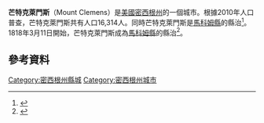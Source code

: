 {{citation style|time=2016-02-27T07:25:56+00:00}}
{{Infobox settlement
|official_name            = 芒特克萊門斯
|settlement_type          = City
|nickname                 = Bath City
|motto                    =

<!-- Images -->
|image_skyline            = 
|imagesize                = 
|image_caption            = 
|image_flag               =
|image_seal               =

<!-- Maps -->
|image_map = Macomb_County_Michigan_Incorporated_and_Unincorporated_areas_Mount_Clemens_Highlighted.svg
|mapsize                  = 250px
|map_caption              = 芒特克萊門斯在馬科姆縣的位置
|image_map1               =
|mapsize1                 =
|map_caption1             =

<!-- Location -->
|coordinates_region       = US-MI
|subdivision_type         = 國家
|subdivision_name         = [[美國|美國]]
|subdivision_type1        = 州
|subdivision_name1        = [[密西根州|密西根州]]
|subdivision_type2        = 縣
|subdivision_name2        = [[馬科姆縣_(密西根州)|馬科姆縣]]

<!-- Government -->
|government_footnotes     =
|government_type          = 
|leader_title             = 市長
|leader_name              = Barb Dempsey <ref name="MiB-pdf">{{cite web |url=http://www.cityofmountclemens.com/mayor.htm |title=Mayor's Office |accessdate=2010-03-05 |publisher=City of Mount Clemens |deadurl=yes |archiveurl=https://web.archive.org/web/20100905095118/http://www.cityofmountclemens.com/mayor.htm |archivedate=2010-09-05 }}</ref>
|leader_title1            = City Manager
|leader_name1             = Douglas C. Anderson
|established_title        =
|established_date         =

<!-- Area -->
|unit_pref                = Imperial
|area_footnotes           = <ref name ="Gazetteer files"/>
|area_magnitude           =
|area_total_km2           = 10.88
|area_land_km2            = 10.54
|area_water_km2           = 0.34
|area_total_sq_mi         = 4.20
|area_land_sq_mi          = 4.07
|area_water_sq_mi         = 0.13

<!-- Population -->
|population_as_of         = [[2010年美國人口普查|2010]]
|population_est           = 16303
|pop_est_as_of            = 2012<ref name="2012 Pop Estimate">{{cite web|title=Population Estimates|url=http://www.census.gov/popest/data/cities/totals/2012/SUB-EST2012.html|publisher=[[United_States_Census_Bureau|United States Census Bureau]]|accessdate=2013-06-03|archive-url=https://www.webcitation.org/6HQu4Spqa?url=http://www.census.gov/popest/data/cities/totals/2012/SUB-EST2012.html|archive-date=2013-06-17|dead-url=yes}}</ref>
|population_footnotes     = <ref name ="FactFinder"/>
|population_total         = 16314
|population_density_km2   = 1547.7
|population_density_sq_mi = 4008.4

<!-- General information -->
|timezone                 = [[美國東部時間|東部 (EST)]]
|utc_offset               = -5
|timezone_DST             = EDT
|utc_offset_DST           = -4
|elevation_footnotes      =
|elevation_m              = 184
|elevation_ft             = 604
|latd = 42 |latm = 35 |lats = 48 |latNS = N
|longd = 82 |longm = 52 |longs = 49 |longEW = W

<!-- Area/postal codes & others -->
|postal_code_type         = [[郵遞區號|郵遞區號]]s
|postal_code              = 48043, 48046
|area_code                = [[Area_code_586|586]]
|blank_name               = [[Federal_Information_Processing_Standard|FIPS code]]
|blank_info               = 26-55820<ref name="GR2">{{cite web|url=http://factfinder2.census.gov|publisher=[[United_States_Census_Bureau|United States Census Bureau]]|accessdate=2008-01-31|title=American FactFinder|archive-date=2013-09-11|archive-url=https://web.archive.org/web/20130911234518/http://factfinder2.census.gov/|dead-url=no}}</ref>
|blank1_name              = [[Geographic_Names_Information_System|GNIS]] feature ID
|blank1_info              = 0632785<ref name="GR3">{{cite web|url=http://geonames.usgs.gov|accessdate=2008-01-31|title=US Board on Geographic Names|publisher=[[United_States_Geological_Survey|United States Geological Survey]]|date=2007-10-25|archive-date=2012-02-26|archive-url=https://www.webcitation.org/65jET5cdV?url=http://geonames.usgs.gov/|dead-url=no}}</ref>
|website                  =
|footnotes                =
}}

'''芒特克萊門斯'''（Mount Clemens）是[[美國|美國]][[密西根州|密西根州]]的一個城市。根據2010年人口普查，芒特克萊門斯共有人口16,314人。同時芒特克萊門斯是[[馬科姆縣_(密西根州)|馬科姆縣]]的縣治<ref name="GR6">{{cite web|url=http://www.naco.org/Counties/Pages/FindACounty.aspx|accessdate=2011-06-07|title=Find a County|publisher=National Association of Counties|archive-date=2015-05-10|archive-url=https://www.webcitation.org/6YQozzgAf?url=http://www.naco.org/Counties/Pages/FindACounty.aspx|dead-url=no}}</ref>。1818年3月11日開始，芒特克萊門斯成為[[馬科姆縣_(密西根州)|馬科姆縣]]的縣治<ref name="google">{{cite book|title=History of Macomb County, Michigan: Containing an Account of Its Settlement, Growth, Development and Resources, Churches, Schools and Societies ; Portraits of Prominent Men and Early Settlers|date=1882|publisher=Leeson|url=http://books.google.co.uk/books?id=Tz8VAAAAYAAJ|page=297|accessdate=2014-12-06|archive-date=2014-12-17|archive-url=https://web.archive.org/web/20141217102313/http://books.google.co.uk/books?id=Tz8VAAAAYAAJ|dead-url=no}}</ref>。

==參考資料==
{{Reflist|refs=
<ref name="Gazetteer files">{{cite web|title=US Gazetteer files 2010|url=https://www.census.gov/geo/www/gazetteer/files/Gaz_places_national.txt|publisher=[[United_States_Census_Bureau|United States Census Bureau]]|accessdate=2012-11-25|deadurl=yes|archiveurl=https://www.webcitation.org/699nOulzi?url=http://www.census.gov/geo/www/gazetteer/files/Gaz_places_national.txt|archivedate=2012-07-14|df=}}</ref>
<ref name ="FactFinder">{{cite web|title=American FactFinder|url=http://factfinder2.census.gov/faces/nav/jsf/pages/index.xhtml|publisher=[[United_States_Census_Bureau|United States Census Bureau]]|accessdate=2012-11-25|archive-date=2012-02-17|archive-url=https://www.webcitation.org/65WtHj6J5?url=http://factfinder2.census.gov/faces/nav/jsf/pages/index.xhtml|dead-url=no}}</ref>
}}
{{commons category|Mount Clemens, Michigan}}

{{Coord|42|35|50|N|82|52|41|W|type:city_region:US-MI|display=title}}
{{DEFAULTSORT:Monte Clemens}}
[[Category:密西根州縣城|Category:密西根州縣城]]
[[Category:密西根州城市|Category:密西根州城市]]
